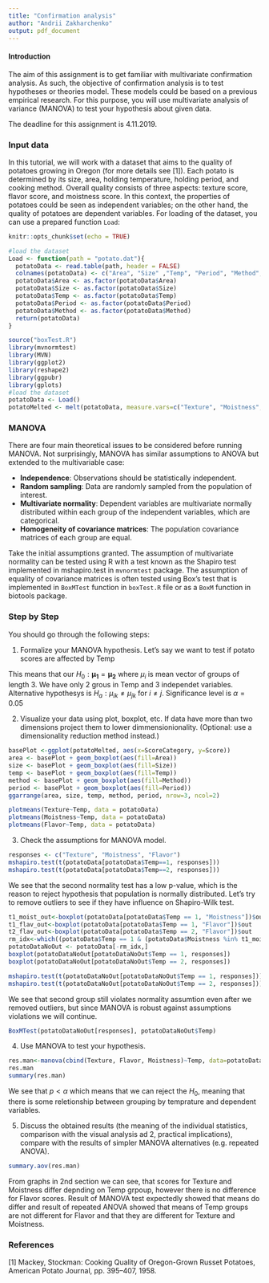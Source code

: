 ```yaml
---
title: "Confirmation analysis"
author: "Andrii Zakharchenko"
output: pdf_document
---
```


#### Introduction
The aim of this assignment is to get familiar with multivariate confirmation analysis.
As such, the objective of confirmation analysis is to test hypotheses or theories model. These models could be based on a previous empirical research.
For this purpose, you will use multivariate analysis of variance (MANOVA)
to test your hypothesis about given data.

The deadline for this assignment is 4.11.2019.

### Input data
In this tutorial, we will work with a dataset that aims to the quality of potatoes growing in Oregon (for more details see [1]). Each potato is determined
by its size, area, holding temperature, holding period, and cooking method.
Overall quality consists of three aspects: texture score, flavor score, and
moistness score. In this context, the properties of potatoes could be seen as
independent variables; on the other hand, the quality of potatoes are dependent variables. For loading of the dataset, you can use a prepared function
`Load`:

```r
knitr::opts_chunk$set(echo = TRUE)

#load the dataset
Load <- function(path = "potato.dat"){
  potatoData <- read.table(path, header = FALSE)
  colnames(potatoData) <- c("Area", "Size" ,"Temp", "Period", "Method", "Texture", "Flavor", "Moistness")
  potatoData$Area <- as.factor(potatoData$Area)
  potatoData$Size <- as.factor(potatoData$Size)
  potatoData$Temp <- as.factor(potatoData$Temp)
  potatoData$Period <- as.factor(potatoData$Period)
  potatoData$Method <- as.factor(potatoData$Method)
  return(potatoData)
}

source("boxTest.R")
library(mvnormtest)
library(MVN)
library(ggplot2)
library(reshape2)
library(ggpubr)
library(gplots)
#load the dataset
potatoData <- Load()
potatoMelted <- melt(potatoData, measure.vars=c("Texture", "Moistness", "Flavor"), value.name = "Score", variable.name="ScoreCategory")
```

### MANOVA
There are four main theoretical issues to be considered before running MANOVA.
Not surprisingly, MANOVA has similar assumptions to ANOVA but extended to the multivariable case:

* **Independence**: Observations should be statistically independent.
* **Random sampling**: Data are randomly sampled from the population
of interest.
* **Multivariate normality**: Dependent variables are multivariate normally distributed within each group of the independent variables, which are categorical.
* **Homogeneity of covariance matrices**: The population covariance
matrices of each group are equal.

Take the initial assumptions granted. The assumption of multivariate normality can be tested using R with a test known as the Shapiro test implemented in mshapiro.test in `mvnormtest` package. The assumption of
equality of covariance matrices is often tested using Box’s test that is implemented in `BoxMTest` function in `boxTest.R` file or as a `BoxM` function in biotools package.

### Step by Step
You should go through the following steps:

1. Formalize your MANOVA hypothesis.
Let's say we want to test if potato scores are affected by Temp

This means that our $H_0: \mathbf{\mu_1}=\mathbf{\mu_2}$ where $\mu_i$ is mean vector of groups of length 3. We have only 2 grous in Temp and 3 independet variables.
Alternative hypothesys is $H_a: \mu_{ik}\neq\mu_{jk}$ for $i\neq j$.
Significance level is $\alpha=0.05$

2. Visualize your data using plot, boxplot, etc. If data have more than two
dimensions project them to lower dimmensionionality. (Optional: use a dimensionality reduction method instead.)
```r
basePlot <-ggplot(potatoMelted, aes(x=ScoreCategory, y=Score))
area <- basePlot + geom_boxplot(aes(fill=Area))
size <- basePlot + geom_boxplot(aes(fill=Size))
temp <- basePlot + geom_boxplot(aes(fill=Temp))
method <- basePlot + geom_boxplot(aes(fill=Method))
period <- basePlot + geom_boxplot(aes(fill=Period))
ggarrange(area, size, temp, method, period, nrow=3, ncol=2)

plotmeans(Texture~Temp, data = potatoData)
plotmeans(Moistness~Temp, data = potatoData)
plotmeans(Flavor~Temp, data = potatoData)
```
3. Check the assumptions for MANOVA model.
```r
responses <- c("Texture", "Moistness", "Flavor")
mshapiro.test(t(potatoData[potatoData$Temp==1, responses]))
mshapiro.test(t(potatoData[potatoData$Temp==2, responses]))
```
We see that the second normality test has a low p-value, which is the reason to reject hypothesis that population is normally distributed. Let's try to remove outliers to see if they have influence on Shapiro-Wilk test.

```r
t1_moist_out<-boxplot(potatoData[potatoData$Temp == 1, "Moistness"])$out
t1_flav_out<-boxplot(potatoData[potatoData$Temp == 1, "Flavor"])$out
t2_flav_out<-boxplot(potatoData[potatoData$Temp == 2, "Flavor"])$out
rm_idx<-which((potatoData$Temp == 1 & (potatoData$Moistness %in% t1_moist_out | potatoData$Flavor %in% t1_flav_out)) | (potatoData$Temp==2 & potatoData$Flavor %in% t2_flav_out))
potatoDataNoOut <- potatoData[-rm_idx,]
boxplot(potatoDataNoOut[potatoDataNoOut$Temp == 1, responses])
boxplot(potatoDataNoOut[potatoDataNoOut$Temp == 2, responses])

mshapiro.test(t(potatoDataNoOut[potatoDataNoOut$Temp == 1, responses]))
mshapiro.test(t(potatoDataNoOut[potatoDataNoOut$Temp == 2, responses]))
```
We see that second group still violates normality assumtion even after we removed outliers, but since MANOVA is robust against assumptions violations we will continue.
```r
BoxMTest(potatoDataNoOut[responses], potatoDataNoOut$Temp)
```

4. Use MANOVA to test your hypothesis.
```r
res.man<-manova(cbind(Texture, Flavor, Moistness)~Temp, data=potatoDataNoOut)
res.man
summary(res.man)
```
We see that $p<\alpha$ which means that we can reject the $H_0$, meaning that there is some reletionship between grouping by temprature and dependent variables.

5. Discuss the obtained results (the meaning of the individual statistics,
comparison with the visual analysis ad 2, practical implications), compare with the results of simpler MANOVA alternatives (e.g. repeated
ANOVA).

```r
summary.aov(res.man)
```

From graphs in 2nd section we can see, that scores for Texture and Moistness differ depnding on Temp grpoup, however there is no difference for Flavor scores. Result of MANOVA test expectedly showed that means do differ and result of repeated ANOVA showed that means of Temp groups are not different for Flavor and that they are different for Texture and Moistness.

### References
[1] Mackey, Stockman: Cooking Quality of Oregon-Grown Russet Potatoes,
American Potato Journal, pp. 395–407, 1958.